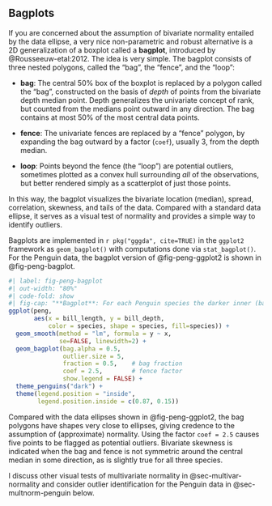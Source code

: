 ## Bagplots

\ixon{bagplot}

If you are concerned about the assumption of bivariate normality entailed by the data ellipse, a very nice
non-parametric and robust alternative  is a 2D generalization of a boxplot called
a **bagplot**, introduced by @Rousseeuw-etal:2012. 
The idea is very simple. The bagplot consists of three nested polygons, called the "bag", the "fence", and the "loop":

* **bag**: The central 50% box of the boxplot is replaced by a polygon called the "bag", constructed on the basis of _depth_ of points from the bivariate depth median point. Depth generalizes the univariate concept of rank, but counted from the medians point outward in any direction.
The bag contains at most 50% of the most central data points.
\ix{depth}

* **fence**: The univariate fences are replaced by a "fence" polygon,  by expanding the bag outward by a factor (`coef`), usually 3, from the depth median.

* **loop**: Points beyond the fence (the "loop") are potential outliers, sometimes plotted as a convex hull surrounding _all_ of the observations, but better rendered simply as a scatterplot of just those points.

In this way, the bagplot visualizes the bivariate location (median), spread, correlation, skewness, and tails of the data.
Compared with a standard data ellipse, it serves as a visual test of normality and provides a simple way to identify outliers.

Bagplots are implemented in `r pkg("gggda", cite=TRUE)` in the `ggplot2` framework as `geom_bagplot()` with computations done
via `stat_bagplot()`.
For the Penguin data, the bagplot version of @fig-peng-ggplot2 is shown in @fig-peng-bagplot.

```r
#| label: fig-peng-bagplot
#| out-width: "80%"
#| code-fold: show
#| fig-cap: "**Bagplot**: For each Penguin species the darker inner (bag) polygon reflects the innermost 50% of the data points. The outer (fence) polygon corresponds to points enclosed by a multiple of the bag. Points outside the fence for each species are ploted individually."
ggplot(peng, 
       aes(x = bill_length, y = bill_depth,
           color = species, shape = species, fill=species)) +
  geom_smooth(method = "lm", formula = y ~ x,
              se=FALSE, linewidth=2) +
  geom_bagplot(bag.alpha = 0.5,
               outlier.size = 5,
               fraction = 0.5,    # bag fraction
               coef = 2.5,        # fence factor
               show.legend = FALSE) +
  theme_penguins("dark") +
  theme(legend.position = "inside",
        legend.position.inside = c(0.87, 0.15)) 
```

Compared with the data ellipses shown in @fig-peng-ggplot2, the bag polygons have shapes very close to ellipses,
giving credence to the assumption of (approximate) normality. Using the factor `coef = 2.5` causes five points to be flagged as potential
outliers. Bivariate skewness is indicated when the bag and fence is not symmetric around the central median in some direction,
as is slightly true for all three species.

I discuss other visual tests of multivariate normality in @sec-multivar-normality and consider outlier identification
for the Penguin data in @sec-multnorm-penguin below.

